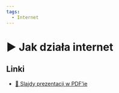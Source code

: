 ```yaml
---
tags:
  - Internet
---
```



# ▶️ Jak działa internet

<VimeoPlayer videoId="745568803" />

## Linki

- [📄 Slajdy prezentacji w PDF’ie](/download/slidev/1-3-2-jak-dziala-internet.pdf)

